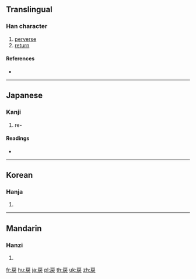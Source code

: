 {{character info/new}}
{{also|戾}}
==Translingual==

===Han character===
{{Han char|rn=63|rad=戶|as=03|sn=7|four=|canj=HSK,ISK,XHSK|ids=⿸戶大, ⿸户大, ⿸戸大}}

# [[perverse]]
# [[return]]

====References====
* {{Han ref|kx=0415.070|dkj=11707|dj=0759.110|hdz=32257.090|uh=623B|ud=25147|bh=96DF|bd=38623}}

----

==Japanese==

===Kanji===
{{ja-kanji|grade=c|rs=戶03}}

# re-

====Readings====
* {{ja-readings|on=[[れい]] (rei), [[らい]] (rai)|kun=[[もどす]] (modosu), [[もどる]] (modoru), [[いたる]] (itaru)}}

----

==Korean==

===Hanja===
{{ko-hanja|hangeul=[[려]]>[[여]], [[렬]]>[[열]]|eumhun=|rv=ryeo>yeo, ryeol>yeol|mr=ryŏ>yŏ, ryŏl>yŏl|y=lye>ye, lyel>yel}}

# {{defn|lang=ko|sort=戶03}}

----

==Mandarin==

===Hanzi===
{{cmn-hanzi|pin=[[tì]] ([[ti4]])|wg=thi<sup>4</sup>}}

# {{defn|lang=cmn|sort=戶03}}

[[fr:戻]]
[[hu:戻]]
[[ja:戻]]
[[pl:戻]]
[[th:戻]]
[[uk:戻]]
[[zh:戻]]